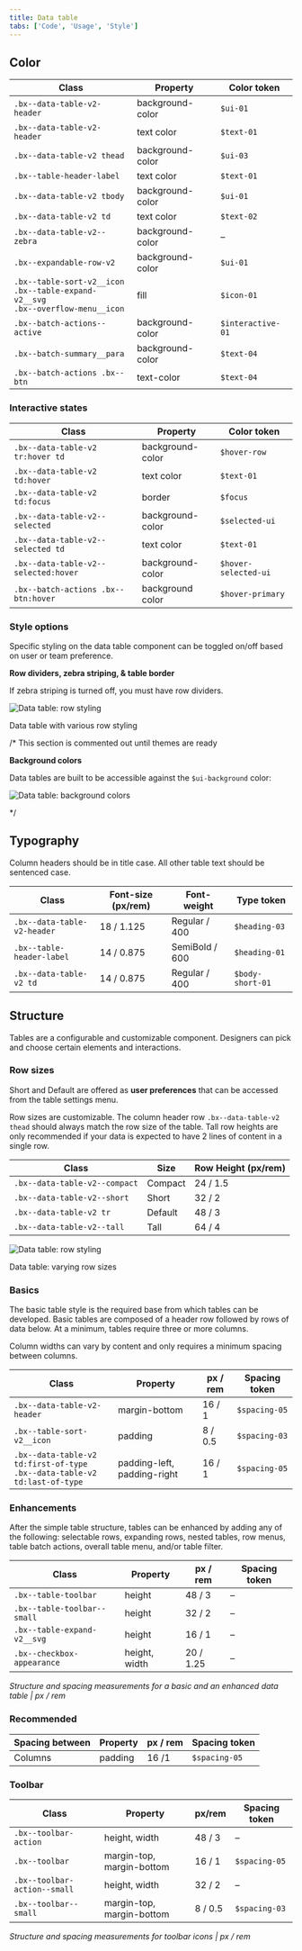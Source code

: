 ```yaml
---
title: Data table
tabs: ['Code', 'Usage', 'Style']
---
```


## Color

| Class                                                                                                                 | Property                              | Color token |
| --------------------------------------------------------------------------------------------------------------------- | ------------------------------------- | ----------- |
| `.bx--data-table-v2-header`                                                                                           | background-color                      | `$ui-01`    |
| `.bx--data-table-v2-header`                                                                                           | text color                            | `$text-01`  |
| `.bx--data-table-v2 thead`                                                                                            | background-color                      | `$ui-03`    |
| `.bx--table-header-label`                                                                                             | text color                            | `$text-01`  |
| `.bx--data-table-v2 tbody`                                                                                            | background-color                      | `$ui-01`    |
| `.bx--data-table-v2 td`                                                                                               | text color                            | `$text-02`  |
| `.bx--data-table-v2--zebra`                                                                                           | background-color                      | –           |
| `.bx--expandable-row-v2`                                                                                              | background-color                      | `$ui-01`    |
| `.bx--table-sort-v2__icon` <br/> `.bx--table-expand-v2__svg` <br/> `.bx--overflow-menu__icon`                         | fill                                  | `$icon-01`  |
| `.bx--batch-actions--active`                                                                                          | background-color                      | `$interactive-01` |
| `.bx--batch-summary__para`                                                                                            | background-color                      | `$text-04`  |
| `.bx--batch-actions .bx--btn`                                                                                         | text-color                            | `$text-04`  |

### Interactive states

| Class                                                              | Property                              | Color token         |
| -------------------------------------------------------------------| ------------------------------------- | ------------------- |
| `.bx--data-table-v2 tr:hover td`                                   | background-color                      | `$hover-row`        |
| `.bx--data-table-v2 td:hover`                                      | text color                            | `$text-01`          |
| `.bx--data-table-v2 td:focus`                                      | border                                | `$focus`            |
| `.bx--data-table-v2--selected`                                     | background-color                      | `$selected-ui`      |
| `.bx--data-table-v2--selected td`                                  | text color                            | `$text-01`          |
| `.bx--data-table-v2--selected:hover`                               | background-color                      | `$hover-selected-ui`|
| `.bx--batch-actions .bx--btn:hover`                                | background color                      | `$hover-primary`    |

### Style options

Specific styling on the data table component can be toggled on/off based on user or team preference.

**Row dividers, zebra striping, & table border**

If zebra striping is turned off, you must have row dividers.

![Data table: row styling](images/data-table-style-1.png)

<Caption>
    Data table with various row styling
</Caption>

/* This section is commented out until themes are ready

**Background colors**

Data tables are built to be accessible against the `$ui-background` color:

<ImageComponent fixed="default" caption="Data table on ui-background">

![Data table: background colors](images/data-table-style-2.png)

</ImageComponent>
*/

## Typography

Column headers should be in title case. All other table text should be sentenced case.

| Class                       | Font-size (px/rem) | Font-weight    | Type token        |
| --------------------------- | ------------------ | -------------- | ----------------- |
| `.bx--data-table-v2-header` | 18 / 1.125         | Regular / 400  | `$heading-03`     |
| `.bx--table-header-label`   | 14 / 0.875         | SemiBold / 600 | `$heading-01`     |
| `.bx--data-table-v2 td`     | 14 / 0.875         | Regular / 400  | `$body-short-01`  |

## Structure

Tables are a configurable and customizable component. Designers can pick and choose certain elements and interactions.

### Row sizes

Short and Default are offered as **user preferences** that can be accessed from the table settings menu.

Row sizes are customizable. The column header row `.bx--data-table-v2 thead` should always match the row size of the table. Tall row heights are only recommended if your data is expected to have 2 lines of content in a single row.

| Class                         | Size    | Row Height (px/rem) |
| ----------------------------- | ------- | ------------------- |
| `.bx--data-table-v2--compact` | Compact | 24 / 1.5            |
| `.bx--data-table-v2--short`   | Short   | 32 / 2              |
| `.bx--data-table-v2 tr`       | Default | 48 / 3              |
| `.bx--data-table-v2--tall`    | Tall    | 64 / 4              |

![Data table: row styling](images/data-table-style-3.png)

<Caption>
    Data table: varying row sizes
</Caption>

### Basics

The basic table style is the required base from which tables can be developed. Basic tables are composed of a header row followed by rows of data below. At a minimum, tables require three or more columns.

Column widths can vary by content and only requires a minimum spacing between columns.

| Class                                                                            | Property                    | px / rem  | Spacing token |
| -------------------------------------------------------------------------------- | --------------------------- | --------- | ------------- |
| `.bx--data-table-v2-header`                                                      | margin-bottom               | 16 / 1    | `$spacing-05` |
| `.bx--table-sort-v2__icon`                                                       | padding                     | 8 / 0.5   | `$spacing-03` |
| `.bx--data-table-v2 td:first-of-type` <br/> `.bx--data-table-v2 td:last-of-type` | padding-left, padding-right | 16 / 1    | `$spacing-05` |

### Enhancements

After the simple table structure, tables can be enhanced by adding any of the following: selectable rows, expanding rows, nested tables, row menus, table batch actions, overall table menu, and/or table filter.

| Class                       | Property      | px / rem   | Spacing token |
| --------------------------- | ------------- | ---------- | ------------- |
| `.bx--table-toolbar`        | height        | 48 / 3     | –             |
| `.bx--table-toolbar--small` | height        | 32 / 2     | –             |
| `.bx--table-expand-v2__svg` | height        | 16 / 1     | –             |
| `.bx--checkbox-appearance`  | height, width | 20 / 1.25  | –             |

_Structure and spacing measurements for a basic and an enhanced data table | px / rem_

### Recommended

| Spacing between | Property | px / rem   | Spacing token |
| --------------- | -------- | ---------- | ------------- |
| Columns         | padding  | 16 /1      | `$spacing-05` |

### Toolbar

| Class                       | Property                  | px/rem   | Spacing token |
| --------------------------- | ------------------------- | -------- | ------------- |
| `.bx--toolbar-action `      | height, width             | 48 / 3   | –             |
| `.bx--toolbar`              | margin-top, margin-bottom | 16 / 1   | `$spacing-05` |
| `.bx--toolbar-action--small`| height, width             | 32 / 2   | –             |
| `.bx--toolbar--small`       | margin-top, margin-bottom | 8 / 0.5  | `$spacing-03` |

_Structure and spacing measurements for toolbar icons | px / rem_
